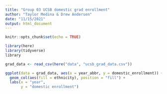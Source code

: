 ```yaml
---
title: "Group 03 UCSB domestic grad enrollment"
author: "Taylor Medina & Drew Andersen"
date: "11/15/2021"
output: html_document
---
```


```r
knitr::opts_chunk$set(echo = TRUE)

library(here)
library(tidyverse)
library
```

```r
grad_data <- read_csv(here("data", "ucsb_grad_data.csv"))
```

```r
ggplot(data = grad_data, aes(x = year_abbr, y = domestic_enrollment)) +
  geom_col(aes(fill = ethnicity), position = "fill") +
  labs(x = "year",
       y = "domestic enrollment")
  
```

